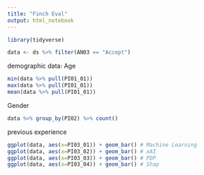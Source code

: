 ```yaml
---
title: "Finch Eval"
output: html_notebook
---
```


```r
library(tidyverse)

data <- ds %>% filter(AN03 == "Accept")
```


demographic data:
Age
```r
min(data %>% pull(PI01_01))
max(data %>% pull(PI01_01))
mean(data %>% pull(PI01_01))
```
Gender
```r
data %>% group_by(PI02) %>% count()
```
previous experience
```r
ggplot(data, aes(x=PI03_01)) + geom_bar() # Machine Learning
ggplot(data, aes(x=PI03_02)) + geom_bar() # xAI
ggplot(data, aes(x=PI03_03)) + geom_bar() # PDP
ggplot(data, aes(x=PI03_04)) + geom_bar() # Shap
```

